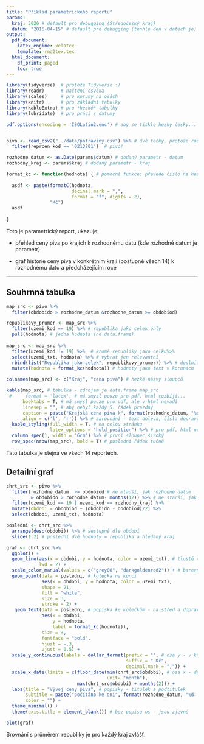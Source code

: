 ```yaml
---
title: "Příklad parametrického reportu"
params:
  kraj: 3026 # default pro debugging (Středočeský kraj)
  datum: "2016-04-15" # default pro debugging (tenhle den v datech je)
output:
  pdf_document:
    latex_engine: xelatex
    template: rmd2tex.tex
  html_document:
    df_print: paged
    toc: true
---
```


```r
library(tidyverse)  # protože Tidyverse :)
library(readr)      # načtení csvčka
library(scales)     # pro koruny na osách
library(knitr)      # pro základní tabulky
library(kableExtra) # pro *hezké* tabulky
library(lubridate)  # pro práci s datumy

pdf.options(encoding = 'ISOLatin2.enc') # aby se tisklo hezky česky...


pivo <- read_csv2("../data/potraviny.csv") %>% # dvě tečky, protože root projektu
  filter(reprcen_kod == '0213201')  # pivo!

rozhodne_datum <- as.Date(params$datum) # dodaný parametr - datum
rozhodny_kraj <- params$kraj # dodaný parametr - kraj

format_kc <- function(hodnota) { # pomocná funkce: převede číslo na hezký, český text
  
  asdf <- paste(formatC(hodnota,
                        decimal.mark = ",",
                        format = "f", digits = 2), 
                "Kč")
  asdf
  
}

```

Toto je parametrický report, ukazuje:

- přehled ceny piva po krajích k rozhodnému datu (kde rozhodné datum je parametr)

- graf historie ceny piva v konkrétním kraji (postupně všech 14) k rozhodnému datu a předcházejícím roce

<hr>

## Souhrnná tabulka

```r

map_src <- pivo %>% 
  filter(obdobido > rozhodne_datum &rozhodne_datum >= obdobiod) 

republikovy_prumer <- map_src %>% 
  filter(uzemi_kod == 19) %>% # republika jako celek only
  pull(hodnota) # jedna hodnota (ne data.frame)
  
map_src <- map_src %>% 
  filter(uzemi_kod != 19) %>%  # kromě republiky jako celku%>% 
  select(uzemi_txt, hodnota) %>% # vybrat jen relevantní
  rbind(list("Republika jako celek", republikovy_prumer)) %>% # doplnit součtový řádek
  mutate(hodnota = format_kc(hodnota)) # hodnoty jako text v korunách

colnames(map_src) <- c("Kraj", "cena piva") # hezké názvy sloupců

kable(map_src, # tabulka - zdrojem je data.frame map_src
 #     format = 'latex', # má smysl pouze pro pdf, html rozbíjí...
      booktabs = T, # má smysl pouze pro pdf, ale v html nevadí
      linesep = "", # aby nebyl každý 5. řádek prázdný
      caption = paste("Krajská cena piva k", format(rozhodne_datum, "%d. %m. %Y")),
      align = c('l', 'r')) %>% # zarovnání - text doleva, čísla doprava
  kable_styling(full_width = T, # na celou stránku
                latex_options = "hold_position") %>% # pro pdf, html nevadí...
  column_spec(1, width = "6cm") %>% # první sloupec široký
  row_spec(nrow(map_src), bold = T) # poslední řádek tučně

```

Tato tabulka je stejná ve všech 14 reportech.

## Detailní graf

```r

chrt_src <- pivo %>% 
  filter(rozhodne_datum  >= obdobiod # ne mladší, jak rozhodné datum
         & obdobido > rozhodne_datum- months(12)) %>% # ne starší, jak rok
  filter(uzemi_kod == 19 | uzemi_kod == rozhodny_kraj) %>% 
  mutate(obdobi = obdobiod + (obdobido - obdobiod)/2) %>% 
  select(obdobi, uzemi_txt, hodnota)

posledni <- chrt_src %>% 
  arrange(desc(obdobi)) %>% # sestupně dle období
  slice(1:2) # poslední dvě hodnoty = republika a hledaný kraj

graf <- chrt_src %>% 
  ggplot() +
  geom_line(aes(x = obdobi, y = hodnota, color = uzemi_txt), # tlusté čáry
            lwd = 2) +
  scale_color_manual(values = c("grey80", "darkgoldenrod2")) + # barevná škála
  geom_point(data = posledni, # kolečka na konci 
             aes(x = obdobi, y = hodnota, color = uzemi_txt), 
             shape = 21, 
             fill = "white", 
             size = 3, 
             stroke = 2) +
   geom_text(data = posledni, # popiska ke kolečkům - na střed a doprava
             aes(x = obdobi, 
                 y = hodnota, 
                 label = format_kc(hodnota)), 
             size = 3, 
             fontface = "bold",
             hjust = -.3,
             vjust = 0.5) +
  scale_y_continuous(labels = dollar_format(prefix = "", # osa y - v kačkách
                                            suffix = " Kč", 
                                            decimal.mark = ",")) +
  scale_x_date(limits = c(floor_date(min(chrt_src$obdobi), # osa x - datum jako měsíc
                                     unit= "month"), 
                          max(chrt_src$obdobi) + months(2))) +
  labs(title = "Vývoj ceny piva", # popisky - titulek a podtitulek
       subtitle = paste("počítáno ke dni", format(rozhodne_datum, "%d. %m. %Y")),
       color = "") +
  theme_minimal() +
  theme(axis.title = element_blank()) # bez popisu os - jsou zjevné

plot(graf)

```

Srovnání s průměrem republiky je pro každý kraj zvlášť.